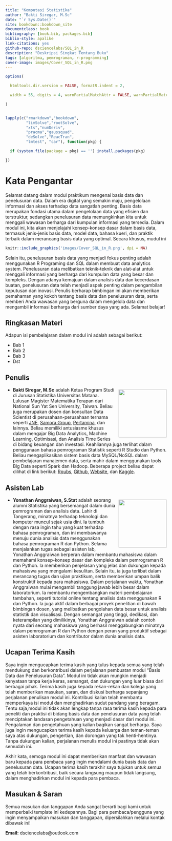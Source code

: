 --- 
title: "Komputasi Statistika"
author: "Bakti Siregar, M.Sc"
date: "`r Sys.Date()`"
site: bookdown::bookdown_site
documentclass: book
bibliography: [book.bib, packages.bib]
biblio-style: apalike
link-citations: yes
github-repo: dsciencelabs/SQL_in_R
description: "Deskripsi Singkat Tentang Buku"
tags: [algoritma, pemrograman, r-programming]
cover-image: images/Cover_SQL_in_R.png
---

```{r setup, include=FALSE}

options(

  htmltools.dir.version = FALSE, formatR.indent = 2,

  width = 55, digits = 4, warnPartialMatchAttr = FALSE, warnPartialMatchDollar = FALSE

)


lapply(c("rmarkdown","bookdown",
         "limSolve","rootSolve",
         "xts","numDeriv",
         "pracma","gaussquad",
         "deSolve","ReacTran",
         "lmtest", "car"), function(pkg) {

  if (system.file(package = pkg) == '') install.packages(pkg)

})

```

# Kata Pengantar{-}

Selamat datang dalam modul praktikum mengenai basis data dan penelusuran data. Dalam era digital yang semakin maju, pengelolaan informasi dan akses terhadap data sangatlah penting. Basis data merupakan fondasi utama dalam pengelolaan data yang efisien dan terstruktur, sedangkan penelusuran data memungkinkan kita untuk menggali wawasan berharga dari kumpulan informasi yang tersedia. Dalam modul ini, kita akan menjelajahi konsep-konsep dasar dalam basis data, termasuk jenis-jenis basis data, model data, bahasa kueri, dan praktik terbaik dalam merancang basis data yang optimal. Secara khusus, mudul ini 

```{r fig.align='center', echo=FALSE, include=identical(knitr:::pandoc_to(), 'html'), out.width='50%'}

knitr::include_graphics('images/Cover_SQL_in_R.png', dpi = NA)

```

Selain itu, penelusuran basis data yang menjadi fokus penting adalah menggunakan R Programing dan SQL dalam membuat data analytics system. Penelusuran data melibatkan teknik-teknik dan alat-alat untuk menggali informasi yang berharga dari kumpulan data yang besar dan kompleks. Dengan adanya kemajuan dalam analisis data dan kecerdasan buatan, penelusuran data telah menjadi aspek penting dalam pengambilan keputusan dan inovasi. Penulis berharap bimbingan ini akan memberikan pemahaman yang kokoh tentang basis data dan penelusuran data, serta memberi Anda wawasan yang berguna dalam mengelola data dan mengambil informasi berharga dari sumber daya yang ada. Selamat belajar!

## Ringkasan Materi {-}

Adapun isi pembelajaran dalam modul ini adalah sebagai berikut:

* Bab 1
* Bab 2
* Bab 3
* Dst


## Penulis {-}

<img src = "https://github.com/dsciencelabs/images/blob/master/Penulis/Bakti.jpg?raw=true" width = "150" height = "150" style = "float:right; margin-left: 10px; margin-top: 7px" />

- **Bakti Siregar, M.Sc** adalah Ketua Program Studi di Jurusan Statistika Universitas Matana. Lulusan Magister Matematika Terapan dari National Sun Yat Sen University, Taiwan. Beliau juga merupakan dosen dan konsultan Data Scientist di perusahaan-perusahaan ternama seperti [JNE](https://www.jne.co.id/id/beranda), [Samora Group](https://www.samoragroup.co.id/home/en), [Pertamina](https://www.pertamina.com/), dan lainnya. Beliau memiliki antusiasme khusus dalam mengajar Big Data Analytics, Machine Learning, Optimisasi, dan Analisis Time Series di bidang keuangan dan investasi. Keahliannya juga terlihat dalam penggunaan bahasa pemrograman Statistik seperti R Studio dan Python. Beliau mengaplikasikan sistem basis data MySQL/NoSQL dalam pembelajaran manajemen data, serta mahir dalam menggunakan tools Big Data seperti Spark dan Hadoop. Beberapa project beliau dapat dilihat di link berikut: [Rpubs](https://rpubs.com/dsciencelabs), [Github](https://github.com/dsciencelabs), [Website](https://dsciencelabs.github.io/web/index.html), dan [Kaggle](https://www.kaggle.com/baktisiregar/code). 


## Asisten Lab {-}

<img src = "https://github.com/dsciencelabs/images/blob/master/Penulis/Yonathan.jpg?raw=true" width = "150" height = "150" style = "float:right; margin-left: 10px; margin-top: 7px" />

- **Yonathan Anggraiwan, S.Stat** adalah seorang alumni Statistika yang bersemangat dalam dunia pemrograman dan analisis data. Lahir di Tangerang, minatnya terhadap teknologi dan komputer muncul sejak usia dini. Ia tumbuh dengan rasa ingin tahu yang kuat terhadap bahasa pemrograman, dan ini membawanya menuju dunia analisis data menggunakan bahasa pemrograman R dan Python. Selama menjalankan tugas sebagai asisten lab, Yonathan Anggraiwan berperan dalam membantu mahasiswa dalam memahami konsep-konsep dasar dan kompleks dalam pemrograman R dan Python. Ia memberikan penjelasan yang jelas dan dukungan kepada mahasiswa yang mengalami kesulitan. Selain itu, ia juga terlibat dalam merancang tugas dan ujian praktikum, serta memberikan umpan balik konstruktif kepada para mahasiswa. Dalam perjalanan waktu, Yonathan Anggraiwan mulai mengambil tanggung jawab lebih besar dalam laboratorium. Ia membantu mengembangkan materi pembelajaran tambahan, seperti tutorial online tentang analisis data menggunakan R dan Python. Ia juga aktif dalam berbagai proyek penelitian di bawah bimbingan dosen, yang melibatkan pengolahan data besar untuk analisis statistik dan visualisasi. Dengan semangat yang tinggi, dedikasi, dan keterampilan yang dimilikinya, Yonathan Anggraiwan adalah contoh nyata dari seorang mahasiswa yang berhasil menggabungkan minatnya dalam pemrograman R dan Python dengan peran yang produktif sebagai asisten laboratorium dan kontributor dalam dunia analisis data.


## Ucapan Terima Kasih{-}

Saya ingin mengucapkan terima kasih yang tulus kepada semua yang telah mendukung dan berkontribusi dalam perjalanan pembuatan modul "Basis Data dan Penelusuran Data". Modul ini tidak akan mungkin menjadi kenyataan tanpa kerja keras, semangat, dan dukungan yang luar biasa dari berbagai pihak. Terima kasih juga kepada rekan-rekan dan kolega yang telah memberikan masukan, saran, dan diskusi berharga sepanjang perjalanan penulisan modul ini. Kontribusi kalian telah membantu memperkaya isi modul dan menghadirkan sudut pandang yang beragam. Tentu saja,modul ini tidak akan lengkap tanpa rasa terima kasih kepada para peneliti dan praktisi di bidang basis data dan penelusuran data yang telah menciptakan landasan pengetahuan yang menjadi dasar dari modul ini. Pengalaman dan pengetahuan yang kalian bagikan sangat berharga. Saya juga ingin mengucapkan terima kasih kepada keluarga dan teman-teman saya atas dukungan, pengertian, dan dorongan yang tak henti-hentinya. Tanpa dukungan kalian, perjalanan menulis modul ini pastinya tidak akan semudah ini.

Akhir kata, semoga modul ini dapat memberikan manfaat dan wawasan baru kepada para pembaca yang ingin mendalami dunia basis data dan penelusuran data. Ucapan terima kasih terakhir saya tujukan untuk semua yang telah berkontribusi, baik secara langsung maupun tidak langsung, dalam menghadirkan modul ini kepada para pembaca. 


## Masukan & Saran {-}

Semua masukan dan tanggapan Anda sangat berarti bagi kami untuk memperbaiki template ini kedepannya. Bagi para pembaca/pengguna yang ingin menyampaikan masukan dan tanggapan, dipersilahkan melalui kontak dibawak ini!

**Email:** dsciencelabs@outlook.com

